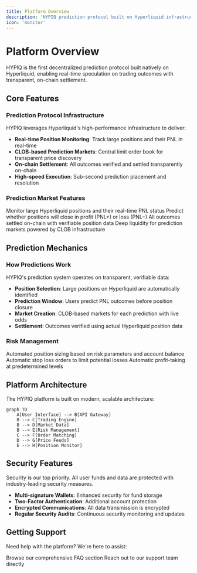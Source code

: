 ```yaml
---
title: Platform Overview
description: 'HYPIQ prediction protocol built on Hyperliquid infrastructure'
icon: 'monitor'
---
```


# Platform Overview

HYPIQ is the first decentralized prediction protocol built natively on Hyperliquid, enabling real-time speculation on trading outcomes with transparent, on-chain settlement.

## Core Features

### Prediction Protocol Infrastructure

HYPIQ leverages Hyperliquid's high-performance infrastructure to deliver:

- **Real-time Position Monitoring**: Track large positions and their PNL in real-time
- **CLOB-based Prediction Markets**: Central limit order book for transparent price discovery
- **On-chain Settlement**: All outcomes verified and settled transparently on-chain
- **High-speed Execution**: Sub-second prediction placement and resolution

### Prediction Market Features

<CardGroup cols={2}>
  <Card title="Real-time Position Tracking" icon="activity">
    Monitor large Hyperliquid positions and their real-time PNL status
  </Card>
  <Card title="Outcome Prediction" icon="target">
    Predict whether positions will close in profit (PNL+) or loss (PNL−)
  </Card>
  <Card title="Transparent Settlement" icon="shield-check">
    All outcomes settled on-chain with verifiable position data
  </Card>
  <Card title="Liquidity Pools" icon="layers">
    Deep liquidity for prediction markets powered by CLOB infrastructure
  </Card>
</CardGroup>

## Prediction Mechanics

### How Predictions Work

HYPIQ's prediction system operates on transparent, verifiable data:

- **Position Selection**: Large positions on Hyperliquid are automatically identified
- **Prediction Window**: Users predict PNL outcomes before position closure
- **Market Creation**: CLOB-based markets for each prediction with live odds
- **Settlement**: Outcomes verified using actual Hyperliquid position data

### Risk Management

<Accordion title="Position Sizing">
  Automated position sizing based on risk parameters and account balance
</Accordion>

<Accordion title="Stop Loss">
  Automatic stop loss orders to limit potential losses
</Accordion>

<Accordion title="Take Profit">
  Automatic profit-taking at predetermined levels
</Accordion>

## Platform Architecture

The HYPIQ platform is built on modern, scalable architecture:

```mermaid
graph TD
    A[User Interface] --> B[API Gateway]
    B --> C[Trading Engine]
    B --> D[Market Data]
    B --> E[Risk Management]
    C --> F[Order Matching]
    D --> G[Price Feeds]
    E --> H[Position Monitor]
```

## Security Features

<Warning>
  Security is our top priority. All user funds and data are protected with industry-leading security measures.
</Warning>

- **Multi-signature Wallets**: Enhanced security for fund storage
- **Two-Factor Authentication**: Additional account protection
- **Encrypted Communications**: All data transmission is encrypted
- **Regular Security Audits**: Continuous security monitoring and updates

## Getting Support

Need help with the platform? We're here to assist:

<CardGroup cols={2}>
  <Card title="Documentation" icon="book" href="/faq">
    Browse our comprehensive FAQ section
  </Card>
  <Card title="Contact Support" icon="envelope" href="mailto:support@hypiq.finance">
    Reach out to our support team directly
  </Card>
</CardGroup>